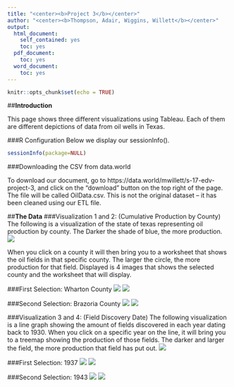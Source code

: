 ```yaml
---
title: "<center><b>Project 3</b></center>"
author: "<center><b>Thompson, Adair, Wiggins, Willett</b></center>"
output:
  html_document:
    self_contained: yes
    toc: yes
  pdf_document:
    toc: yes
  word_document:
    toc: yes
---
```


```r
knitr::opts_chunk$set(echo = TRUE)
```

##**Introduction**

This page shows three different visualizations using Tableau. Each of them are different depictions of data from oil wells in Texas.

###R Configuration
Below we display our sessionInfo().
```r
sessionInfo(package=NULL)
```

###Downloading the CSV from data.world

To download our document, go to https://data.world/mwillett/s-17-edv-project-3, and click on the "download" button on the top right of the page. The file will be called OilData.csv. This is not the original dataset -- it has been cleaned using our ETL file.


##**The Data**
###Visualization 1 and 2: (Cumulative Production by County)
The following is a visualization of the state of texas representing oil production by county. The Darker the shade of blue, the more production. 
![](Map of Cumulative Production.png)

When you click on a county it will then bring you to a worksheet that shows the oil fields in that specific county. The larger the circle, the more production for that field. Displayed is 4 images that shows the selected county and the worksheet that will display. 

###First Selection: Wharton County
![](Wharton County.png)
![](Field Production within County.png)

###Second Selection: Brazoria County
![](Brazoria County.png)
![](Field Production Brazoria.png)



###Visualization 3 and 4: (Field Discovery Date)
The following visualization is a line graph showing the amount of fields discovered in each year dating back to 1930. When you click on a specific year on the line, it will bring you to a treemap showing the production of those fields. The darker and larger the field, the more production that field has put out. 
![](Line graph of field discovery.png)

###First Selection: 1937
![](1937 selection.png)
![](1937.png)

###Second Selection: 1943
![](1943 selection.png)
![](1943.png)
